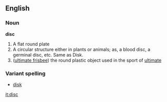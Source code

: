 ==English==
===Noun===
'''disc'''

#A flat round plate
#A circular structure either in plants or animals; as, a blood disc, a germinal disc, etc.  Same as Disk.
#([[ultimate frisbee]]) the round plastic object used in the sport of [[ultimate]]
===Variant spelling===
*[[disk]]

[[it:disc]]